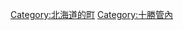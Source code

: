 {{Commonscat|Kamishihoro, Hokkaido}}
{{Catmore}}

{{DEFAULTSORT:Kamishihoro}}
[[Category:北海道的町|Category:北海道的町]]
[[Category:十勝管內|Category:十勝管內]]